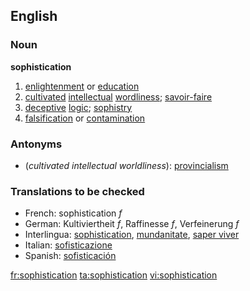 ==English==
===Noun===
'''sophistication'''
# [[enlightenment]] or [[education]]
# [[cultivated]] [[intellectual]] [[wordliness]]; [[savoir-faire]]
# [[deceptive]] [[logic]]; [[sophistry]]
# [[falsification]] or [[contamination]]

===Antonyms===
* (''cultivated intellectual worldliness''): [[provincialism]]

=== Translations to be checked === 
*French: sophistication ''f'' 
*German: Kultiviertheit ''f'', Raffinesse ''f'', Verfeinerung ''f''
*Interlingua: [[sophistication]], [[mundanitate]], [[saper viver]] 
*Italian: [[sofisticazione]] 
*Spanish: [[sofisticación]]

[[fr:sophistication]]
[[ta:sophistication]]
[[vi:sophistication]]